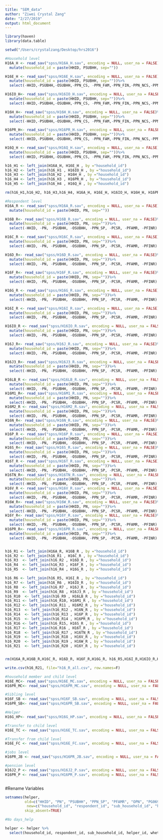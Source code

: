 ```yaml
---
title: "SEM_data"
author: "Ziwei Crystal Zang"
date: "2/27/2019"
output: html_document
---
```


```r
library(haven)
library(data.table)
```

```r
setwd("/Users/crystalzang/Desktop/hrs2016")

#Household level
H16A_H <- read_sav("spss/H16A_H.sav", encoding = NULL, user_na = FALSE)%>%
  mutate(household_id = paste(HHID, PSUBHH, sep=""))

H16E_H <- read_sav("spss/H16E_H.sav", encoding = NULL, user_na = FALSE) %>%
  mutate(household_id = paste(HHID, PSUBHH, sep=""))%>%
  select(-HHID,-PSUBHH,-OSUBHH,-PPN_CS, -PPN_FAM,-PPN_FIN,-PPN_NCS,-PPN_NFAM,-PPN_NFIN)

H16IO_H<- read_sav("spss/H16IO_H.sav", encoding = NULL, user_na = FALSE)%>%
  mutate(household_id = paste(HHID, PSUBHH, sep=""))%>%
  select(-HHID,-PSUBHH,-OSUBHH,-PPN_CS, -PPN_FAM,-PPN_FIN,-PPN_NCS,-PPN_NFAM,-PPN_NFIN)

H16H_H<- read_sav("spss/H16H_H.sav", encoding = NULL, user_na = FALSE)%>%
  mutate(household_id = paste(HHID, PSUBHH, sep=""))%>%
  select(-HHID,-PSUBHH,-OSUBHH,-PPN_CS, -PPN_FAM,-PPN_FIN,-PPN_NCS,-PPN_NFAM,-PPN_NFIN)

H16PR_H<- read_sav("spss/H16PR_H.sav", encoding = NULL, user_na = FALSE)%>%
  mutate(household_id = paste(HHID, PSUBHH, sep=""))%>%
  select(-HHID,-PSUBHH,-OSUBHH,-PPN_CS, -PPN_FAM,-PPN_FIN,-PPN_NCS,-PPN_NFAM,-PPN_NFIN)

H16Q_H <- read_sav("spss/H16Q_H.sav", encoding = NULL, user_na = FALSE)%>%
  mutate(household_id = paste(HHID, PSUBHH, sep=""))%>%
  select(-HHID,-PSUBHH,-OSUBHH,-PPN_CS, -PPN_FAM,-PPN_FIN,-PPN_NCS,-PPN_NFAM,-PPN_NFIN)

h16_H1 <- left_join(H16A_H, H16E_H , by ="household_id")
h16_H2 <- left_join(h16_H1 , H16IO_H , by ="household_id")
h16_H3 <- left_join(h16_H2 , H16H_H , by ="household_id")
h16_H4 <- left_join(h16_H3 , H16PR_H , by ="household_id")
h16_H5 <- left_join(h16_H4 , H16Q_H , by ="household_id")

rm(h16_H1,h16_H2, h16_H3,h16_H4, H16A_H, H16E_H, H16IO_H, H16H_H, H16PR_H , H16Q_H )
```

```R
#Respondent level
H16A_R <- read_sav("spss/H16A_R.sav", encoding = NULL, user_na = FALSE)%>%
  mutate(household_id = paste(HHID, PN, sep=""))

H16B_R<- read_sav("spss/H16B_R.sav", encoding = NULL, user_na = FALSE)%>%
  mutate(household_id = paste(HHID, PN, sep=""))%>%
  select(-HHID, -PN, -PSUBHH, -OSUBHH, -PPN_SP, -PCSR, -PFAMR, -PFINR)

H16C_R <- read_sav("spss/H16C_R.sav", encoding = NULL, user_na = FALSE)%>%
  mutate(household_id = paste(HHID, PN, sep=""))%>%
  select(-HHID, -PN, -PSUBHH, -OSUBHH, -PPN_SP, -PCSR, -PFAMR, -PFINR)

H16D_R<- read_sav("spss/H16D_R.sav", encoding = NULL, user_na = FALSE)%>%
  mutate(household_id = paste(HHID, PN, sep=""))%>%
  select(-HHID, -PN, -PSUBHH, -OSUBHH, -PPN_SP, -PCSR, -PFAMR, -PFINR)

H16F_R<- read_sav("spss/H16F_R.sav", encoding = NULL, user_na = FALSE)%>%
  mutate(household_id = paste(HHID, PN, sep=""))%>%
  select(-HHID, -PN, -PSUBHH, -OSUBHH, -PPN_SP, -PCSR, -PFAMR, -PFINR)

H16G_R <- read_sav("spss/H16G_R.sav", encoding = NULL, user_na = FALSE)%>%
  mutate(household_id = paste(HHID, PN, sep=""))%>%
  select(-HHID, -PN, -PSUBHH, -OSUBHH, -PPN_SP, -PCSR, -PFAMR, -PFINR)

H16I_R <- read_sav("spss/H16I_R.sav", encoding = NULL, user_na = FALSE)%>%
  mutate(household_id = paste(HHID, PN, sep=""))%>%
  select(-HHID, -PN, -PSUBHH, -OSUBHH, -PPN_SP, -PCSR, -PFAMR, -PFINR)

H16IO_R <- read_sav("spss/H16IO_R.sav", encoding = NULL, user_na = FALSE)%>%
  mutate(household_id = paste(HHID, PN, sep=""))%>%
  select(-HHID, -PN, -PSUBHH, -OSUBHH, -PPN_SP, -PCSR, -PFAMR, -PFINR)

H16J_R<- read_sav("spss/H16J_R.sav", encoding = NULL, user_na = FALSE)%>%
  mutate(household_id = paste(HHID, PN, sep=""))%>%
  select(-HHID, -PN, -PSUBHH, -OSUBHH, -PPN_SP, -PCSR, -PFAMR, -PFINR)

H16J3_R<- read_sav("spss/H16J3_R.sav", encoding = NULL, user_na = FALSE)%>%
  mutate(household_id = paste(HHID, PN, sep=""))%>%
  select(-HHID, -PN, -PSUBHH, -OSUBHH, -PPN_SP, -PCSR, -PFAMR, -PFINR)

H16LB_R <- read_sav("spss/H16LB_R.sav", encoding = NULL, user_na = FALSE)%>%
  mutate(household_id = paste(HHID, PN, sep=""))%>%
  select(-HHID, -PN, -PSUBHH, -OSUBHH, -PPN_SP, -PCSR, -PFAMR, -PFINR)
H16M1_R<- read_sav("spss/H16M1_R.sav", encoding = NULL, user_na = FALSE)%>%
  mutate(household_id = paste(HHID, PN, sep=""))%>%
  select(-HHID, -PN, -PSUBHH, -OSUBHH, -PPN_SP, -PCSR, -PFAMR, -PFINR)
H16M2_R <- read_sav("spss/H16M2_R.sav", encoding = NULL, user_na = FALSE)%>%
  mutate(household_id = paste(HHID, PN, sep=""))%>%
  select(-HHID, -PN, -PSUBHH, -OSUBHH, -PPN_SP, -PCSR, -PFAMR, -PFINR)
H16N_R<- read_sav("spss/H16N_R.sav", encoding = NULL, user_na = FALSE)%>%
  mutate(household_id = paste(HHID, PN, sep=""))%>%
  select(-HHID, -PN, -PSUBHH, -OSUBHH, -PPN_SP, -PCSR, -PFAMR, -PFINR)
H16P_R <- read_sav("spss/H16P_R.sav", encoding = NULL, user_na = FALSE)%>%
  mutate(household_id = paste(HHID, PN, sep=""))%>%
  select(-HHID, -PN, -PSUBHH, -OSUBHH, -PPN_SP, -PCSR, -PFAMR, -PFINR)
H16S_R<- read_sav("spss/H16S_R.sav", encoding = NULL, user_na = FALSE)%>%
  mutate(household_id = paste(HHID, PN, sep=""))%>%
  select(-HHID, -PN, -PSUBHH, -OSUBHH, -PPN_SP, -PCSR, -PFAMR, -PFINR)
H16T_R <- read_sav("spss/H16T_R.sav", encoding = NULL, user_na = FALSE)%>%
  mutate(household_id = paste(HHID, PN, sep=""))%>%
  select(-HHID, -PN, -PSUBHH, -OSUBHH, -PPN_SP, -PCSR, -PFAMR, -PFINR)
H16TN_R<- read_sav("spss/H16TN_R.sav", encoding = NULL, user_na = FALSE)%>%
  mutate(household_id = paste(HHID, PN, sep=""))%>%
  select(-HHID, -PN, -PSUBHH, -OSUBHH, -PPN_SP, -PCSR, -PFAMR, -PFINR)
H16V_R <- read_sav("spss/H16V_R.sav", encoding = NULL, user_na = FALSE)%>%
  mutate(household_id = paste(HHID, PN, sep=""))%>%
  select(-HHID, -PN, -PSUBHH, -OSUBHH, -PPN_SP, -PCSR, -PFAMR, -PFINR)
H16W_R<- read_sav("spss/H16W_R.sav", encoding = NULL, user_na = FALSE)%>%
  mutate(household_id = paste(HHID, PN, sep=""))%>%
  select(-HHID, -PN, -PSUBHH, -OSUBHH, -PPN_SP, -PCSR, -PFAMR, -PFINR)
H16Y_R<- read_sav("spss/H16Y_R.sav", encoding = NULL, user_na = FALSE)%>%
  mutate(household_id = paste(HHID, PN, sep=""))%>%
  select(-HHID, -PN, -PSUBHH, -OSUBHH, -PPN_SP, -PCSR, -PFAMR, -PFINR)
H16PR_R<- read_sav("spss/H16PR_R.sav", encoding = NULL, user_na = FALSE)%>%
  mutate(household_id = paste(HHID, PN, sep=""))%>%
  select(-HHID, -PN, -PSUBHH, -OSUBHH, -PPN_SP, -PCSR, -PFAMR, -PFINR)


h16_R1 <- left_join(H16A_R, H16B_R , by ="household_id")
h16_R2 <- left_join(h16_R1 , H16C_R , by ="household_id")
h16_R3  <- left_join(h16_R2 , H16D_R , by ="household_id")
h16_R4  <- left_join(h16_R3 , H16F_R , by ="household_id") 
h16_R5  <- left_join(h16_R4 , H16G_R , by ="household_id")

h16_R6 <- left_join(h16_R5, H16I_R , by ="household_id")
h16_R7 <- left_join(h16_R6 , H16IO_R , by ="household_id")
h16_R8  <- left_join(h16_R7 , H16J_R , by ="household_id")
h16_R9  <- left_join(h16_R8 , H16J3_R , by ="household_id")
h16_R10  <- left_join(h16_R9 , H16LB_R , by ="household_id")
h16_R11 <- left_join(h16_R10, H16M1_R , by ="household_id")
h16_R12 <- left_join(h16_R11 , H16M2_R , by ="household_id")
h16_R13  <- left_join(h16_R12 , H16N_R , by ="household_id")
h16_R14  <- left_join(h16_R13 , H16P_R , by ="household_id")
h16_R15  <- left_join(h16_R14 , H16PR_R , by ="household_id")
h16_R16 <- left_join(h16_R15, H16S_R , by ="household_id")
h16_R17 <- left_join(h16_R16 , H16T_R , by ="household_id")
h16_R18  <- left_join(h16_R17 , H16TN_R , by ="household_id")
h16_R19  <- left_join(h16_R18 , H16V_R , by ="household_id")
h16_R20  <- left_join(h16_R19 , H16W_R , by ="household_id")
h16_R21  <- left_join(h16_R20 , H16Y_R , by ="household_id")


rm(H16A_R,H16B_R,H16C_R, H16D_R, H16F_R,H16G_R, h16_R5,H16I_R,H16IO_R,H16J_R,H16J3_R,H16LB_R,H16M1_R, H16M2_R, H16N_R,H16P_R,H16PR_R,H16S_R,H16T_R,H16TN_R,H16V_R, H16W_R, H16Y_R)

write.csv(h16_R21, file="h16_R_all.csv", row.names=F)
```

```r
#household member and child level
H16E_MC<- read_sav("spss/H16E_MC.sav", encoding = NULL, user_na = FALSE)
H16PR_MC<- read_sav("spss/H16PR_MC.sav", encoding = NULL, user_na = FALSE)

#Sibling level
H16F_SB <- read_sav("spss/H16F_SB.sav", encoding = NULL, user_na = FALSE)
H16PR_SB<- read_sav("spss/H16PR_SB.sav", encoding = NULL, user_na = FALSE)

#Helper
H16G_HP<- read_sav("spss/H16G_HP.sav", encoding = NULL, user_na = FALSE)

#Transfer to child level
H16E_TC <- read_sav("spss/H16E_TC.sav", encoding = NULL, user_na = FALSE)

#Transfer from child level
H16E_FC <- read_sav("spss/H16E_FC.sav", encoding = NULL, user_na = FALSE)

#jobs level
H16PR_JB <- read_sav("spss/H16PR_JB.sav", encoding = NULL, user_na = FALSE)

#pension level
H16J2_P <- read_sav("spss/H16J2_P.sav", encoding = NULL, user_na = FALSE)
H16PR_P <- read_sav("spss/H16PR_P.sav", encoding = NULL, user_na = FALSE)
```

```r

```


#Rename Variables
```r
setnames(helper, 
         old=c("HHID", "PN", "PSUBHH", "PPN_SP", "PFAMR", "OPN", "PG069", "PG066", "PADLNDX", "PIADLNDX", "PG070", "GP071", "PG072", "PG073", "PG074"),
          new=c("household_id", "respondent_id", "sub_household_id", "helper_id", "whether_family_respondent", "other_person_number", "helper_relationship","who_helped_loop", "helper_ADL", "helper_IADL","freq_help", "days_help", "daily_help", "hours_help", "helper_sex"),  
         skip_absent=TRUE)

#No days_help

helper <- helper %>%
  select(household_id, respondent_id, sub_household_id, helper_id, whether_family_respondent, other_person_number, helper_relationship,who_helped_loop, helper_ADL, helper_IADL,freq_help, daily_help, hours_help, helper_sex)



```

